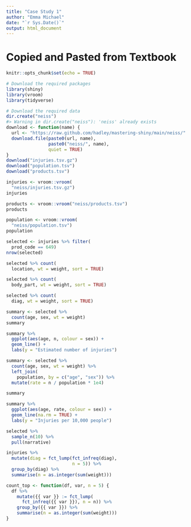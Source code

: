 ---
title: "Case Study 1"
author: "Emma Michael"
date: "`r Sys.Date()`"
output: html_document
---

# Copied and Pasted from Textbook

```{r setup, include=FALSE}
knitr::opts_chunk$set(echo = TRUE)
```

```{r}

# Download the required packages
library(shiny)
library(vroom)
library(tidyverse)

```

```{r}

# Download the required data
dir.create("neiss")
#> Warning in dir.create("neiss"): 'neiss' already exists
download <- function(name) {
  url <- "https://raw.github.com/hadley/mastering-shiny/main/neiss/"
  download.file(paste0(url, name), 
                paste0("neiss/", name), 
                quiet = TRUE)
}
download("injuries.tsv.gz")
download("population.tsv")
download("products.tsv")

```

```{r}

injuries <- vroom::vroom(
  "neiss/injuries.tsv.gz")
injuries

```

```{r}

products <- vroom::vroom("neiss/products.tsv")
products

population <- vroom::vroom(
  "neiss/population.tsv")
population

```

```{r}

selected <- injuries %>% filter(
  prod_code == 649)
nrow(selected)

```

```{r}

selected %>% count(
  location, wt = weight, sort = TRUE)

selected %>% count(
  body_part, wt = weight, sort = TRUE)

selected %>% count(
  diag, wt = weight, sort = TRUE)

```

```{r}

summary <- selected %>% 
  count(age, sex, wt = weight)
summary

summary %>% 
  ggplot(aes(age, n, colour = sex)) + 
  geom_line() + 
  labs(y = "Estimated number of injuries")

```

```{r}

summary <- selected %>% 
  count(age, sex, wt = weight) %>% 
  left_join(
    population, by = c("age", "sex")) %>% 
  mutate(rate = n / population * 1e4)

summary

```

```{r}

summary %>% 
  ggplot(aes(age, rate, colour = sex)) + 
  geom_line(na.rm = TRUE) + 
  labs(y = "Injuries per 10,000 people")

```

```{r}

selected %>% 
  sample_n(10) %>% 
  pull(narrative)

```

```{r}

injuries %>%
  mutate(diag = fct_lump(fct_infreq(diag), 
                         n = 5)) %>%
  group_by(diag) %>%
  summarise(n = as.integer(sum(weight)))

```

```{r}

count_top <- function(df, var, n = 5) {
  df %>%
    mutate({{ var }} := fct_lump(
      fct_infreq({{ var }}), n = n)) %>%
    group_by({{ var }}) %>%
    summarise(n = as.integer(sum(weight)))
}

```
